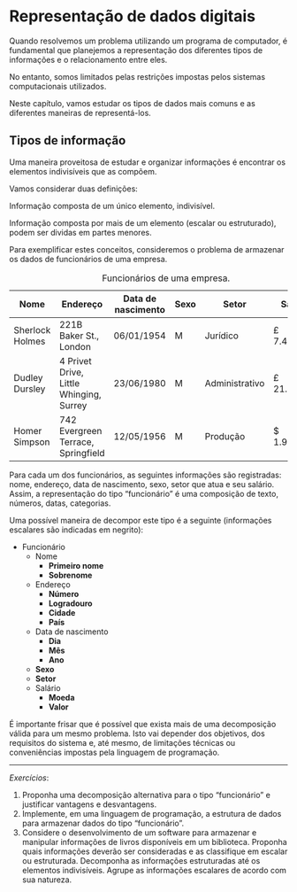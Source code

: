 # Representação de dados digitais {#representacao}

Quando resolvemos um problema utilizando um programa de computador, é fundamental que
planejemos a representação dos diferentes tipos de informações e o relacionamento
entre eles.

No entanto, somos limitados pelas restrições impostas pelos sistemas computacionais
utilizados.

Neste capítulo, vamos estudar os tipos de dados mais comuns e as diferentes maneiras de
representá-los.

## Tipos de informação

Uma maneira proveitosa de estudar e organizar informações é encontrar os elementos
indivisíveis que as compõem.

Vamos considerar duas definições:

::: {.definition name="Informação escalar"}
Informação composta de um único elemento, indivisível.
:::

::: {.definition name="Informação estruturada"}
Informação composta por mais de um elemento (escalar ou estruturado), podem ser dividas em partes menores.
:::

Para exemplificar estes conceitos, consideremos o problema de armazenar os dados de
funcionários de uma empresa.

Table: Funcionários de uma empresa.

Nome              Endereço                                      Data de nascimento   Sexo   Setor             Salário
----              --------                                      ------------------   ----   -----             -------
Sherlock Holmes   221B Baker St., London                        06/01/1954           M      Jurídico          £ 7.451,43
Dudley Dursley    4 Privet Drive, Little Whinging, Surrey       23/06/1980           M      Administrativo    £ 21.011,12
Homer Simpson     742 Evergreen Terrace, Springfield            12/05/1956           M      Produção          $ 1.951,18

Para cada um dos funcionários, as seguintes informações são registradas: nome, endereço,
data de nascimento, sexo, setor que atua e seu salário.  Assim, a representação do tipo
"funcionário" é uma composição de texto, números, datas, categorias.

Uma possível maneira de decompor este tipo é a seguinte (informações escalares são
indicadas em negrito):

- Funcionário
    - Nome
        - **Primeiro nome**
        - **Sobrenome**
    - Endereço
        - **Número**
        - **Logradouro**
        - **Cidade**
        - **País**
    - Data de nascimento
        - **Dia**
        - **Mês**
        - **Ano**
    - **Sexo**
    - **Setor**
    - Salário
        - **Moeda**
        - **Valor**

É importante frisar que é possível que exista mais de uma decomposição válida para um
mesmo problema.  Isto vai depender dos objetivos, dos requisitos do sistema e, até mesmo,
de limitações técnicas ou conveniências impostas pela linguagem de programação.

----

*Exercícios*:

1. Proponha uma decomposição alternativa para o tipo "funcionário" e justificar vantagens e
   desvantagens.
2. Implemente, em uma linguagem de programação, a estrutura de dados para armazenar dados
   do tipo "funcionário".
3. Considere o desenvolvimento de um software para armazenar e manipular informações de
   livros disponíveis em um biblioteca.  Proponha quais informações deverão ser
   consideradas e as classifique em escalar ou estruturada.  Decomponha as informações
   estruturadas até os elementos indivisíveis.  Agrupe as informações escalares de acordo
   com sua natureza. <!-- gancho com as próximas seções -->

<!-- Sistemas numéricos, representação de diferentes tipos. -->

<!-- vim: set spell spelllang=pt tw=90: -->
